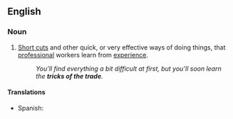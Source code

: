 ==English==
{{rfv}}
===Noun===
{{en-noun|sg=[[tricks]] of the [[trade]]|pl=tricks of the trade}} {{pluralonly}}

# {{idiom}} [[Short cut]]s and other quick, or very effective ways of doing things, that [[professional]] workers learn from [[experience]].
#:''You’ll find everything a bit difficult at first, but you’ll soon learn the '''tricks of the trade'''.''

====Translations====
*Spanish: {{t|es|trucos del oficio|mpl}}